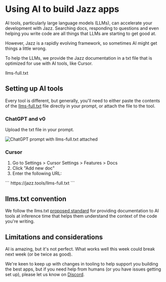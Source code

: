 
# Using AI to build Jazz apps

AI tools, particularly large language models (LLMs), can accelerate your development with Jazz. Searching docs, responding to questions and even helping you write code are all things that LLMs are starting to get good at.

However, Jazz is a rapidly evolving framework, so sometimes AI might get things a little wrong.

To help the LLMs, we provide the Jazz documentation in a txt file that is optimized for use with AI tools, like Cursor.

<FileDownloadLink href="/llms-full.txt">llms-full.txt</FileDownloadLink>

## Setting up AI tools

Every tool is different, but generally, you'll need to either paste the contents of the [llms-full.txt](https://jazz.tools/llms-full.txt) file directly in your prompt, or attach the file to the tool.

### ChatGPT and v0

Upload the txt file in your prompt.

![ChatGPT prompt with llms-full.txt attached](/chatgpt-with-llms-full-txt.jpg)

### Cursor

1. Go to Settings > Cursor Settings > Features > Docs
2. Click "Add new doc"
3. Enter the following URL:

<CodeGroup>
```
https://jazz.tools/llms-full.txt
```
</CodeGroup>

## llms.txt convention

We follow the llms.txt [proposed standard](https://llmstxt.org/) for providing documentation to AI tools at inference time that helps them understand the context of the code you're writing.

## Limitations and considerations

AI is amazing, but it's not perfect. What works well this week could break next week (or be twice as good).

We're keen to keep up with changes in tooling to help support you building the best apps, but if you need help from humans (or you have issues getting set up), please let us know on [Discord](https://discord.gg/utDMjHYg42).
